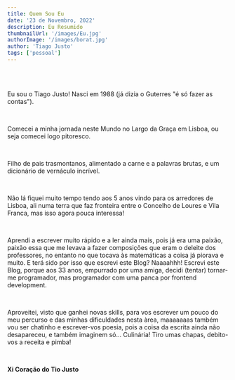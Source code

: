 ```yaml
---
title: Quem Sou Eu
date: '23 de Novembro, 2022'
description: Eu Resumido
thumbnailUrl: '/images/Eu.jpg'
authorImage: '/images/borat.jpg'
author: 'Tiago Justo'
tags: ['pessoal']
---
```





<br />

<br />
<div>
    <p>Eu sou o Tiago Justo! Nasci em 1988 (já dizia o Guterres "é só fazer as contas").</p>
    <br />
    <p>Comecei a minha jornada neste Mundo no Largo da Graça em Lisboa, ou seja comecei logo pitoresco.</p>
    <br />
    <p>Filho de pais trasmontanos, alimentado a carne e a palavras brutas, e um dicionário de vernáculo incrível.</p>
    <br />
    <p> Não lá fiquei muito tempo tendo aos 5 anos vindo para os arredores de Lisboa, ali numa terra que faz fronteira entre o 
    Concelho de Loures e Vila Franca, mas isso agora pouca interessa!</p>
    <br />
    <p>Aprendi a escrever muito rápido e a ler ainda mais, pois já era uma paixão, paixão essa que me levava a fazer composições que
    eram o deleite dos professores, no entanto no que tocava às matemáticas a coisa já piorava e muito. E terá sido por isso que
    escrevi este Blog? Naaaahhh! Escrevi este Blog, porque aos 33 anos, empurrado por uma amiga, decidi (tentar) tornar-me 
    programador, mas programador com uma panca por frontend development.</p>
    <br />
    <p>Aproveitei, visto que ganhei novas skills, para vos escrever um pouco do meu percurso e das minhas dificuldades nesta àrea, 
    maaaaaaas também vou ser chatinho e escrever-vos poesia, pois a coisa da escrita ainda não desapareceu, e também 
    imaginem só... Culinária! Tiro umas chapas, debito-vos a receita e pimba!</p>
      <br />
    <p><strong>Xi Coração do Tio Justo</strong></p>
</div>




